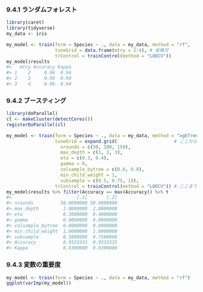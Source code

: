 ### 9.4.1 ランダムフォレスト

```r
library(caret)
library(tidyverse)
my_data <- iris

my_model <- train(form = Species ~ ., data = my_data, method = "rf",
                  tuneGrid = data.frame(mtry = 2:4), # 省略可
                  trControl = trainControl(method = "LOOCV"))
my_model$results
#>   mtry Accuracy Kappa
#> 1    2     0.96  0.94
#> 2    3     0.96  0.94
#> 3    4     0.96  0.94
```

### 9.4.2 ブースティング

```r
library(doParallel)
cl <- makeCluster(detectCores())
registerDoParallel(cl)

my_model <- train(form = Species ~ ., data = my_data, method = "xgbTree",
                  tuneGrid = expand.grid(                     # ここから
                    nrounds = c(50, 100, 150),
                    max_depth = c(1, 2, 3),
                    eta = c(0.3, 0.4),
                    gamma = 0,
                    colsample_bytree = c(0.6, 0.8),
                    min_child_weight = 1,
                    subsample = c(0.5, 0.75, 1)),
                  trControl = trainControl(method = "LOOCV")) # ここまで省略可
my_model$results %>% filter(Accuracy == max(Accuracy)) %>% t
#>                        [,1]       [,2]
#> nrounds          50.0000000 50.0000000
#> max_depth         1.0000000  2.0000000
#> eta               0.3000000  0.4000000
#> gamma             0.0000000  0.0000000
#> colsample_bytree  0.8000000  0.8000000
#> min_child_weight  1.0000000  1.0000000
#> subsample         0.5000000  0.7500000
#> Accuracy          0.9533333  0.9533333
#> Kappa             0.9300000  0.9300000
```

### 9.4.3 変数の重要度

```r
my_model <- train(form = Species ~ ., data = my_data, method = "rf")
ggplot(varImp(my_model))
```

